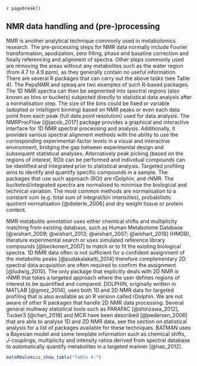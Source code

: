`r pagebreak()`

## NMR data handling and (pre-)processing 

NMR is another analytical technique commonly used in metabolomics research. The pre-processing steps for NMR data normally include Fourier transformation, apodization, zero filling, phase and baseline correction and finally referencing and alignment of spectra. Other steps commonly used are removing the areas without any metabolites such as the water region (from 4.7 to 4.9 ppm), as they generally contain no useful information. There are several R packages that can carry out the above tasks (see Table 4). The PepsNMR and speaq are two examples of such R-based packages. The 1D NMR spectra can then be segmented into spectral regions (also known as bins or buckets) subjected directly to statistical data analysis after a normalisation step. The size of the bins could be fixed or variable (adopted or intelligent binning) based on NMR peaks or even each data point from each peak (full data point resolution) used for data analysis. The NMRProcFlow [@jacob_2017] package provides a graphical and interactive interface for 1D NMR spectral processing and analysis. Additionally, it provides various spectral alignment methods with the ability to use the corresponding experimental-factor levels in a visual and interactive environment, bridging the gap between experimental design and subsequent statistical analyses. Alternatively peak picking (based on the regions of interest, ROI) can be performed and individual compounds can be identified and integrated prior to statistical analysis. Targeted profiling aims to identify and quantify specific compounds in a sample. The packages that use such approach (ROI) are rDolphin, and rNMR. The bucketed/integrated spectra are normalised to minimise the biological and technical variation. The most common methods are normalisation to a constant sum (e.g. total sum of integral/bin intensities), probabilistic quotient normalisation [@dieterle_2006] and dry weight tissue or protein content.

NMR metabolite annotation uses either chemical shifts and multiplicity matching from existing database, such as Human Metabolome Database [@wishart_2009; @wishart_2013; @wishart_2007; @wishart_2018] (HMDB), literature experimental search or uses simulated reference library compounds [@beckonert_2007] to match or to fit the existing biological spectra. 1D NMR data often is not sufficient for a confident assignment of the metabolite peaks [@pudakalakatti_2014] therefore complementary 2D spectral data acquisition are often required to confirm the assignment [@ludwig_2010]. The only package that explicitly deals with 2D NMR is rNMR that takes a targeted approach where the user defines regions of interest to be quantified and compared. DOLPHIN, originally written in MATLAB [@gmez_2014], uses both 1D and 2D NMR data for targeted profiling that is also available as an R version called rDolphin. We are not aware of other R packages that handle 2D NMR data processing. Several general multiway statistical tools such as PARAFAC [@shinzawa_2012], Tucker3 [@chen_2018] and MCR have been described [@pedersen_2006] that are able to analyse 1D and 2D NMR data, see the section on statistical analysis for a list of packages available for these techniques. BATMAN uses a Bayesian model and some template information such as chemical shifts, *J*-couplings, multiplicity and intensity ratios derived from spectral database to automatically quantify metabolites in a targeted manner [@hao_2012].

```r
metaRbolomics_show_table("Table 4:")
```
